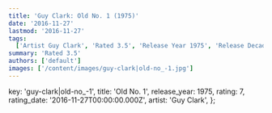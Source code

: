 ```yaml
---
title: 'Guy Clark: Old No. 1 (1975)'
date: '2016-11-27'
lastmod: '2016-11-27'
tags:
  ['Artist Guy Clark', 'Rated 3.5', 'Release Year 1975', 'Release Decade 1970']
summary: 'Rated 3.5'
authors: ['default']
images: ['/content/images/guy-clark|old-no_-1.jpg']
---
```


  key: 'guy-clark|old-no_-1',
  title: 'Old No. 1',
  release_year: 1975,
  rating: 7,
  rating_date: '2016-11-27T00:00:00.000Z',
  artist: 'Guy Clark',
};

<MusicRating data={data} />
